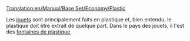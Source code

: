 [[Translation:en/Manual/Base Set/Economy/Plastic]]

{{fr/Cargaison|nom=Plastique
|image=PlasticFountains.png
|produit=[[fr/Manual/Base Set/Economy/Fontaine de plastique|Fontaine de plastique]]
|accepté=[[fr/Manual/Base Set/Economy/Usine de jouet|Usine de jouet]]
}}

Les [[fr/Manual/Base Set/Economy/Jouet|jouets]] sont principalement faits en plastique et, bien entendu, le plastique doit être extrait de quelque part. Dans le pays des jouets, il l'est des [[fr/Manual/Base Set/Economy/Fontaine de plastique|fontaines de plastique]].